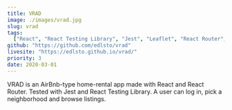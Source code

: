 ```yaml
---
title: VRAD
image: ./images/vrad.jpg
slug: vrad
tags:
  ["React", "React Testing Library", "Jest", "Leaflet", "React Router", "Figma"]
github: "https://github.com/edlsto/vrad"
livesite: "https://edlsto.github.io/vrad/"
priority: 3
date: 2020-03-01
---
```


VRAD is an AirBnb-type home-rental app made with React and React Router. Tested with Jest and React Testing Library. A user can log in, pick a neighborhood and browse listings.
